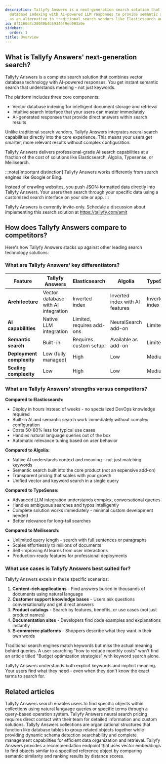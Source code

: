 ```yaml
---
description: Tallyfy Answers is a next-generation search solution that combines vector
  database indexing with AI-powered LLM responses to provide semantic search capabilities
  as an alternative to traditional search vendors like Elasticsearch and Algolia.
id: 8f1160d4c28040b4b59346f9eb903a9e
sidebar:
  order: 1
title: Overview
---
```


## What is Tallyfy Answers' next-generation search?

Tallyfy Answers is a complete search solution that combines vector database technology with AI-powered responses. You get instant semantic search that understands meaning - not just keywords.

The platform includes three core components:

* Vector database indexing for intelligent document storage and retrieval
* Intuitive search interface that your users can master immediately
* AI-generated responses that provide direct answers within search results

Unlike traditional search vendors, Tallyfy Answers integrates neural search capabilities directly into the core experience. This means your users get smarter, more relevant results without complex configuration.

Tallyfy Answers delivers professional-grade AI search capabilities at a fraction of the cost of solutions like Elasticsearch, Algolia, Typesense, or Meilisearch.

:::note[Important distinction]
Tallyfy Answers works differently from search engines like Google or Bing.

Instead of crawling websites, you push JSON-formatted data directly into Tallyfy Answers. Your users then search through your specific data using a customized search interface on your site or app.
:::

Tallyfy Answers is currently invite-only. Schedule a discussion about implementing this search solution at https://tallyfy.com/amit

## How does Tallyfy Answers compare to competitors?

Here's how Tallyfy Answers stacks up against other leading search technology solutions:

### What are Tallyfy Answers' key differentiators?

| Feature | Tallyfy Answers | Elasticsearch | Algolia | TypeSense | Meilisearch |
|---------|----------------|--------------|---------|-----------|-------------|
| **Architecture** | Vector database with AI integration | Inverted index | Inverted index with AI features | Inverted index | Inverted index |
| **AI capabilities** | Native LLM integration | Limited, requires add-ons | NeuralSearch add-on | Limited | Limited |
| **Semantic search** | Built-in | Requires custom setup | Available as add-on | Limited | Limited |
| **Deployment complexity** | Low (fully managed) | High | Low | Medium | Medium |
| **Scaling complexity** | Low | High | Low | Medium | Medium |

### What are Tallyfy Answers' strengths versus competitors?

**Compared to Elasticsearch:**
- Deploy in hours instead of weeks - no specialized DevOps knowledge required
- Built-in AI and semantic search work immediately without complex configuration
- Costs 50-80% less for typical use cases
- Handles natural language queries out of the box
- Automatic relevance tuning based on user behavior

**Compared to Algolia:**
- Native AI understands context and meaning - not just matching keywords
- Semantic search built into the core product (not an expensive add-on)
- Transparent pricing that scales with your growth
- Unified vector and keyword search in a single query

**Compared to TypeSense:**
- Advanced LLM integration understands complex, conversational queries
- Handles ambiguous searches and typos intelligently
- Complete solution works immediately - minimal custom development needed
- Better relevance for long-tail searches

**Compared to Meilisearch:**
- Unlimited query length - search with full sentences or paragraphs
- Scales effortlessly to millions of documents
- Self-improving AI learns from user interactions
- Production-ready features for professional deployments

### What use cases is Tallyfy Answers best suited for?

Tallyfy Answers excels in these specific scenarios:

1. **Content-rich applications** - Find answers buried in thousands of documents using natural language
2. **Customer support knowledge bases** - Users ask questions conversationally and get direct answers
3. **Product catalogs** - Search by features, benefits, or use cases (not just product names)
4. **Documentation sites** - Developers find code examples and explanations instantly
5. **E-commerce platforms** - Shoppers describe what they want in their own words

Traditional search engines match keywords but miss the actual meaning behind queries. A user searching "how to reduce monthly costs" won't find an article titled "Budget optimization strategies" with keyword search alone.

Tallyfy Answers understands both explicit keywords and implicit meaning. Your users find what they need - even when they don't know the exact terms to search for.


## Related articles
<CardGrid>
<LinkTitleCard header="<b>Answers > Search</b>" href="/products/answers/search/" > Tallyfy Answers search enables users to find specific objects within collections using natural language queries or specific terms through a query-based operation system. </LinkTitleCard>
<LinkTitleCard header="<b>Answers > Pricing for Answers neural search</b>" href="/products/answers/pricing/" > Tallyfy Answers neural search pricing requires direct contact with their team for detailed information and custom solutions. </LinkTitleCard>
<LinkTitleCard header="<b>Answers > Collections</b>" href="/products/answers/collections/" > Tallyfy Answers collections are organizational structures that function like database tables to group related objects together while providing dynamic schema detection searchability and complete management capabilities for efficient data organization and retrieval. </LinkTitleCard>
<LinkTitleCard header="<b>Search > Find similar objects</b>" href="/products/answers/search/find-similar-objects/" > Tallyfy Answers provides a recommendation endpoint that uses vector embeddings to find objects similar to a specified reference object by comparing semantic similarity and ranking results by distance scores. </LinkTitleCard>
</CardGrid>